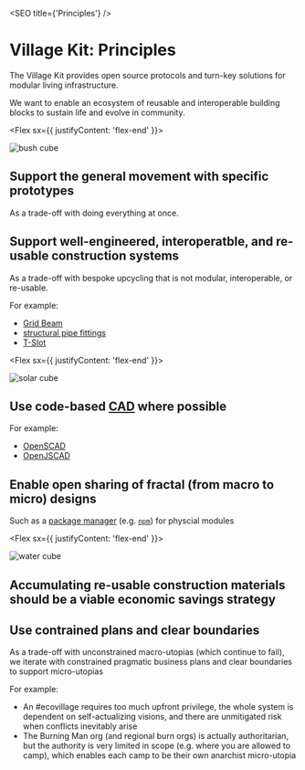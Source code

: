 
<SEO title={'Principles'} />

# Village Kit: Principles

The Village Kit provides open source protocols and turn-key solutions for modular living infrastructure.

We want to enable an ecosystem of reusable and interoperable building blocks to sustain life and evolve in community.

<Flex sx={{ justifyContent: 'flex-end' }}>

![bush cube](../assets/bush-cube.svg)

</Flex>

## Support the general movement with specific prototypes

As a trade-off with doing everything at once.

## Support well-engineered, interoperatble, and re-usable construction systems

As a trade-off with bespoke upcycling that is not modular, interoperable, or re-usable.

For example:

- [Grid Beam](https://gridbeam.xyz/)
- [structural pipe fittings](https://en.wikipedia.org/wiki/Structural_pipe_fitting)
- [T-Slot](https://en.wikipedia.org/wiki/T-slot_structural_framing)

<Flex sx={{ justifyContent: 'flex-end' }}>

![solar cube](../assets/solar-cube.svg)

</Flex>

## Use code-based [CAD](https://en.wikipedia.org/wiki/Computer-aided_design) where possible

For example:

- [OpenSCAD](http://www.openscad.org/)
- [OpenJSCAD](https://openjscad.org/)

## Enable open sharing of fractal (from macro to micro) designs

Such as a [package manager](https://en.wikipedia.org/wiki/Package_manager) (e.g. [`npm`](https://www.npmjs.com/)) for physcial modules

<Flex sx={{ justifyContent: 'flex-end' }}>

![water cube](../assets/water-cube.svg)

</Flex>

## Accumulating re-usable construction materials should be a viable economic savings strategy

## Use contrained plans and clear boundaries

As a trade-off with unconstrained macro-utopias (which continue to fail), we iterate with constrained pragmatic business plans and clear boundaries to support micro-utopias

For example:

- An #ecovillage requires too much upfront privilege, the whole system is dependent on self-actualizing visions, and there are unmitigated risk when conflicts inevitably arise
- The Burning Man org (and regional burn orgs) is actually authoritarian, but the authority is very limited in scope (e.g. where you are allowed to camp), which enables each camp to be their own anarchist micro-utopia
